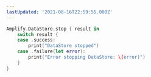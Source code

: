 ```yaml
---
lastUpdated: '2021-08-16T22:59:55.000Z'
---
```

```swift
Amplify.DataStore.stop { result in
    switch result {
    case .success:
        print("DataStore stopped")
    case .failure(let error):
        print("Error stopping DataStore: \(error)")
    }
}
```
